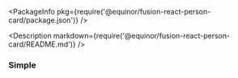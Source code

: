 
<Meta title="People/PersonCard" />

<PackageInfo pkg={require('@equinor/fusion-react-person-card/package.json')} />

<Description markdown={require('@equinor/fusion-react-person-card/README.md')} />

<ArgsTable of={PersonCard} />

### Simple

<StoryExample storyId="examples-people-personcard--simple" showSource />

<!-- ### Simple

<StoryExample storyId="examples-avatar--simple" showSource />

### Size

<StoryExample storyId="examples-avatar--size" showSource />

### Photo

<StoryExample storyId="examples-avatar--photo" showSource />

# Changelog

<ChangeLog
  changelogs={{
    react: require('@equinor/fusion-react-avatar/CHANGELOG.md'),
    webComponent: require('@equinor/fusion-wc-avatar/CHANGELOG.md'),
  }}
/> -->

